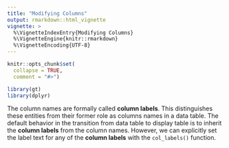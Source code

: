 ```yaml
---
title: "Modifying Columns"
output: rmarkdown::html_vignette
vignette: >
  %\VignetteIndexEntry{Modifying Columns}
  %\VignetteEngine{knitr::rmarkdown}
  %\VignetteEncoding{UTF-8}
---
```


```r
knitr::opts_chunk$set(
  collapse = TRUE,
  comment = "#>")

library(gt)
library(dplyr)
```


The column names are formally called **column labels**. This distinguishes these entities from their former role as columns names in a data table. The default behavior in the transition from data table to display table is to inherit the **column labels** from the column names. However, we can explicitly set the label text for any of the **column labels** with the `col_labels()` function.
